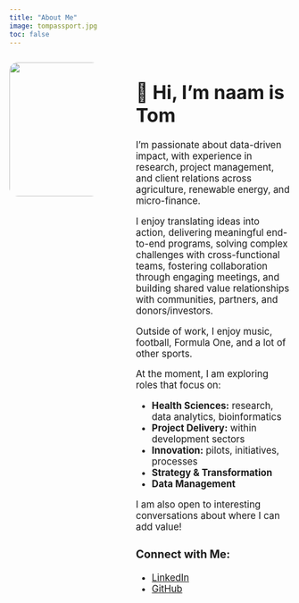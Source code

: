 ```yaml
---
title: "About Me"
image: tompassport.jpg
toc: false
---
```


::::: {.columns}

:::: {.column width="35%"}

<img src="images/tompassport.jpg" style="width: 25vw; border-radius: 15px; transition: transform 0.3s ease;" onmouseover="this.style.transform='scale(1.02)'" onmouseout="this.style.transform='scale(1)'">

::::

:::: {.column width="5%"}

::::

:::: {.column width="60%"}

<big>

# 👋 Hi, I'm naam is Tom

I'm passionate about data-driven impact, with experience in research, project management, and client relations across agriculture, renewable energy, and micro-finance.

I enjoy translating ideas into action, delivering meaningful end-to-end programs, solving complex challenges with cross-functional teams, fostering collaboration through engaging meetings, and building shared value relationships with communities, partners, and donors/investors.

Outside of work, I enjoy music, football, Formula One, and a lot of other sports.

At the moment, I am exploring roles that focus on:

- **Health Sciences:** research, data analytics, bioinformatics
- **Project Delivery:** within development sectors
- **Innovation:** pilots, initiatives, processes
- **Strategy & Transformation**
- **Data Management**

I am also open to interesting conversations about where I can add value!

### Connect with Me:
- [LinkedIn](https://www.linkedin.com/in/tom-wellard-nangosyah-044435a1/)
- [GitHub](https://github.com/nangosyah)

</big>

::::

:::::
